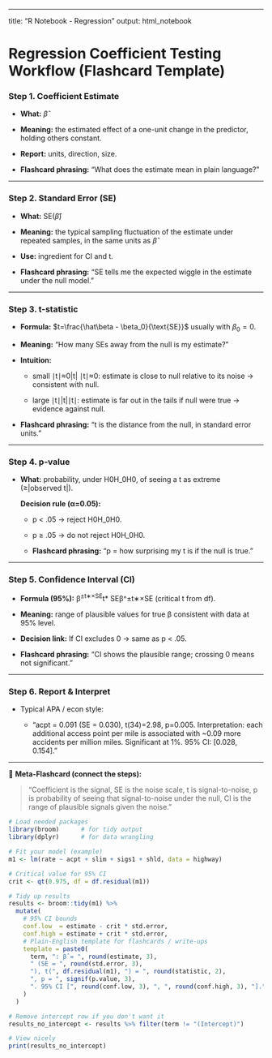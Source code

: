 ------------------------------------------------------------------------

title: "R Notebook - Regression" output: html_notebook

# Regression Coefficient Testing Workflow (Flashcard Template)

### Step 1. Coefficient Estimate

-   **What:** $\hat\beta$

-   **Meaning:** the estimated effect of a one-unit change in the predictor, holding others constant.

-   **Report:** units, direction, size.

-   **Flashcard phrasing:** “What does the estimate mean in plain language?”

------------------------------------------------------------------------

### Step 2. Standard Error (SE)

-   **What:** $\text{SE}(\hat\beta)$

-   **Meaning:** the typical sampling fluctuation of the estimate under repeated samples, in the same units as $\hat\beta$

-   **Use:** ingredient for CI and t.

-   **Flashcard phrasing:** “SE tells me the expected wiggle in the estimate under the null model.”

------------------------------------------------------------------------

### Step 3. t-statistic

-   **Formula:** $t=\frac{\hat\beta - \beta_0}{\text{SE}}$ usually with $\beta_0 = 0$.

-   **Meaning:** “How many SEs away from the null is my estimate?”

-   **Intuition:**

    -   small ∣t∣≈0\|t\| \approx 0∣t∣≈0: estimate is close to null relative to its noise → consistent with null.

    -   large ∣t∣\|t\|∣t∣: estimate is far out in the tails if null were true → evidence against null.

-   **Flashcard phrasing:** “t is the distance from the null, in standard error units.”

------------------------------------------------------------------------

### Step 4. p-value

-   **What:** probability, under H0H_0H0​, of seeing a t as extreme (≥\|observed t\|).

    **Decision rule (α=0.05):**

    -   p \< .05 → reject H0H_0H0​.

    -   p ≥ .05 → do not reject H0H_0H0​.

    -   **Flashcard phrasing:** “p = how surprising my t is if the null is true.”

------------------------------------------------------------------------

### Step 5. Confidence Interval (CI)

-   **Formula (95%):** β^±t∗×SE^\hat\beta \pm t\* \times SEβ\^​±t∗×SE (critical t from df).

-   **Meaning:** range of plausible values for true β consistent with data at 95% level.

-   **Decision link:** If CI excludes 0 → same as p \< .05.

-   **Flashcard phrasing:** “CI shows the plausible range; crossing 0 means not significant.”

------------------------------------------------------------------------

### Step 6. Report & Interpret

-   Typical APA / econ style:

    -   “acpt = 0.091 (SE = 0.030), t(34)=2.98, p=0.005. Interpretation: each additional access point per mile is associated with \~0.09 more accidents per million miles. Significant at 1%. 95% CI: [0.028, 0.154].”

------------------------------------------------------------------------

🌟 **Meta-Flashcard (connect the steps):**

> “Coefficient is the signal, SE is the noise scale, t is signal-to-noise, p is probability of seeing that signal-to-noise under the null, CI is the range of plausible signals given the noise.”

```r
# Load needed packages
library(broom)      # for tidy output
library(dplyr)      # for data wrangling

# Fit your model (example)
m1 <- lm(rate ~ acpt + slim + sigs1 + shld, data = highway)

# Critical value for 95% CI
crit <- qt(0.975, df = df.residual(m1))

# Tidy up results
results <- broom::tidy(m1) %>%
  mutate(
    # 95% CI bounds
    conf.low  = estimate - crit * std.error,
    conf.high = estimate + crit * std.error,
    # Plain-English template for flashcards / write-ups
    template = paste0(
      term, ": β̂ = ", round(estimate, 3),
      " (SE = ", round(std.error, 3), 
      "), t(", df.residual(m1), ") = ", round(statistic, 2),
      ", p = ", signif(p.value, 3),
      ". 95% CI [", round(conf.low, 3), ", ", round(conf.high, 3), "]."
    )
  )

# Remove intercept row if you don't want it
results_no_intercept <- results %>% filter(term != "(Intercept)")

# View nicely
print(results_no_intercept)

```
